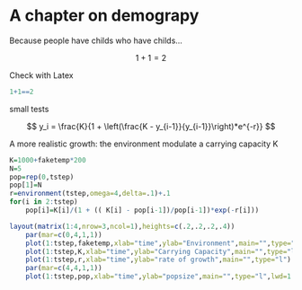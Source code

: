 # A chapter on demograpy

Because people have childs who have childs...

$$ 1+1=2 $$

Check with Latex
```r
1+1==2
```

small tests


$$ y_i = \frac{K}{1 + \left(\frac{K - y_{i-1}}{y_{i-1}}\right)*e^{-r}} $$

A more realistic growth: the environment modulate a carrying capacity K

```r

K=1000+faketemp*200
N=5
pop=rep(0,tstep)
pop[1]=N
r=environment(tstep,omega=4,delta=.1)+.1
for(i in 2:tstep)
    pop[i]=K[i]/(1 + (( K[i] - pop[i-1])/pop[i-1])*exp(-r[i]))
```

```r
layout(matrix(1:4,nrow=3,ncol=1),heights=c(.2,.2,.2,.4))
    par(mar=c(0,4,1,1))
    plot(1:tstep,faketemp,xlab="time",ylab="Environment",main="",type="l")
    plot(1:tstep,K,xlab="time",ylab="Carrying Capacity",main="",type="l")
    plot(1:tstep,r,xlab="time",ylab="rate of growth",main="",type="l")
    par(mar=c(4,4,1,1))
    plot(1:tstep,pop,xlab="time",ylab="popsize",main="",type="l",lwd=1.5)
```

